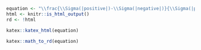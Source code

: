 ```r
equation <- "\\frac{\\Sigma(|positive|)-\\Sigma(|negative|)}{\\Sigma(|positive|)+\\Sigma(|negative|)}x100"
html <- knitr::is_html_output()
rd <- !html
```

```r
katex::katex_html(equation)
```

```r
katex::math_to_rd(equation)
```


